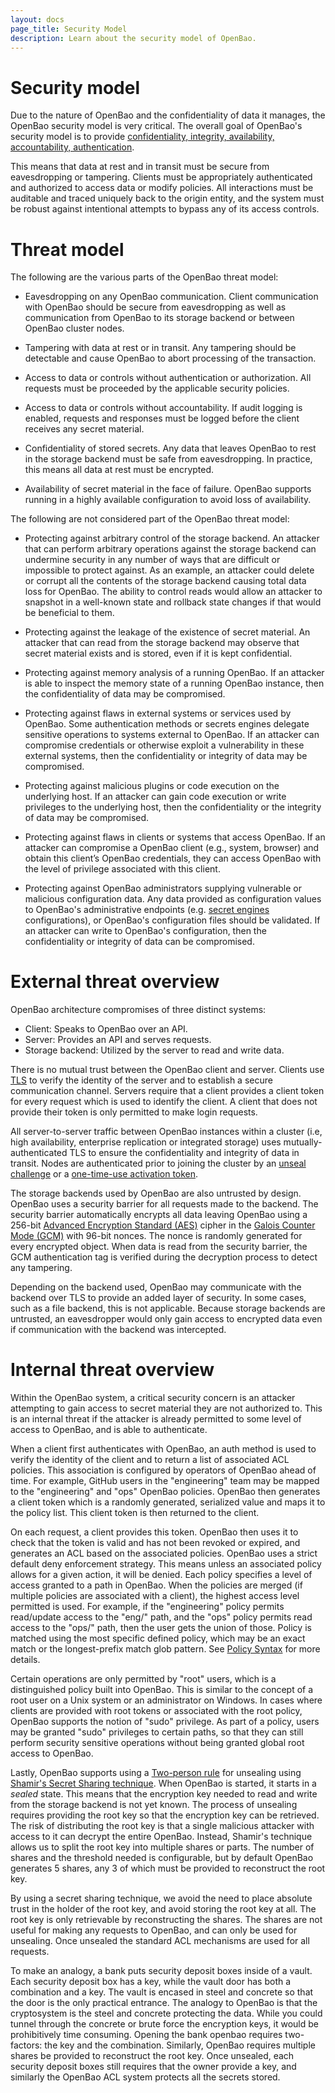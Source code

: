 ```yaml
---
layout: docs
page_title: Security Model
description: Learn about the security model of OpenBao.
---
```


# Security model

Due to the nature of OpenBao and the confidentiality of data it manages,
the OpenBao security model is very critical. The overall goal of OpenBao's security
model is to provide [confidentiality, integrity, availability, accountability,
authentication](https://en.wikipedia.org/wiki/Information_security).

This means that data at rest and in transit must be secure from eavesdropping
or tampering. Clients must be appropriately authenticated and authorized
to access data or modify policies. All interactions must be auditable and traced
uniquely back to the origin entity, and the system must be robust against intentional
attempts to bypass any of its access controls.

# Threat model

The following are the various parts of the OpenBao threat model:

- Eavesdropping on any OpenBao communication. Client communication with OpenBao
  should be secure from eavesdropping as well as communication from OpenBao to
  its storage backend or between OpenBao cluster nodes.

- Tampering with data at rest or in transit. Any tampering should be detectable
  and cause OpenBao to abort processing of the transaction.

- Access to data or controls without authentication or authorization. All requests
  must be proceeded by the applicable security policies.

- Access to data or controls without accountability. If audit logging
  is enabled, requests and responses must be logged before the client receives
  any secret material.

- Confidentiality of stored secrets. Any data that leaves OpenBao to rest in the
  storage backend must be safe from eavesdropping. In practice, this means all
  data at rest must be encrypted.

- Availability of secret material in the face of failure. OpenBao supports
  running in a highly available configuration to avoid loss of availability.

The following are not considered part of the OpenBao threat model:

- Protecting against arbitrary control of the storage backend. An attacker
  that can perform arbitrary operations against the storage backend can
  undermine security in any number of ways that are difficult or impossible to protect
  against. As an example, an attacker could delete or corrupt all the contents
  of the storage backend causing total data loss for OpenBao. The ability to control
  reads would allow an attacker to snapshot in a well-known state and rollback state
  changes if that would be beneficial to them.

- Protecting against the leakage of the existence of secret material. An attacker
  that can read from the storage backend may observe that secret material exists
  and is stored, even if it is kept confidential.

- Protecting against memory analysis of a running OpenBao. If an attacker is able
  to inspect the memory state of a running OpenBao instance, then the confidentiality
  of data may be compromised.

- Protecting against flaws in external systems or services used by OpenBao.
  Some authentication methods or secrets engines delegate sensitive operations to
  systems external to OpenBao. If an attacker can compromise credentials or otherwise
  exploit a vulnerability in these external systems, then the confidentiality or
  integrity of data may be compromised.

- Protecting against malicious plugins or code execution on the underlying host.
  If an attacker can gain code execution or write privileges to the underlying host,
  then the confidentiality or the integrity of data may be compromised.

- Protecting against flaws in clients or systems that access OpenBao. If an attacker
  can compromise a OpenBao client (e.g., system, browser) and obtain this client’s OpenBao
  credentials, they can access OpenBao with the level of privilege associated with this
  client.

- Protecting against OpenBao administrators supplying vulnerable or malicious configuration
  data. Any data provided as configuration values to OpenBao's administrative endpoints
  (e.g. [secret engines](/vault/docs/secrets) configurations), or OpenBao's
  configuration files should be validated. If an attacker can write to OpenBao's
  configuration, then the confidentiality or integrity of data can be compromised.

# External threat overview

OpenBao architecture compromises of three distinct systems:

- Client: Speaks to OpenBao over an API.
- Server: Provides an API and serves requests.
- Storage backend: Utilized by the server to read and write data.


There is no mutual trust between the OpenBao client and server. Clients use
[TLS](https://en.wikipedia.org/wiki/Transport_Layer_Security) to verify the
identity of the server and to establish a secure communication channel. Servers
require that a client provides a client token for every request which is used
to identify the client. A client that does not provide their token is only
permitted to make login requests.

All server-to-server traffic between OpenBao instances within a cluster (i.e,
high availability, enterprise replication or integrated storage) uses
mutually-authenticated TLS to ensure the confidentiality and integrity of data
in transit. Nodes are authenticated prior to joining the cluster by an
[unseal challenge](/vault/docs/concepts/integrated-storage#vault-networking-recap) or
a [one-time-use activation token](/vault/docs/enterprise/replication#security-model).

The storage backends used by OpenBao are also untrusted by design. OpenBao uses a
security barrier for all requests made to the backend. The security barrier
automatically encrypts all data leaving OpenBao using a 256-bit [Advanced
Encryption Standard
(AES)](https://en.wikipedia.org/wiki/Advanced_Encryption_Standard) cipher in
the [Galois Counter Mode
(GCM)](https://en.wikipedia.org/wiki/Galois/Counter_Mode) with 96-bit nonces.
The nonce is randomly generated for every encrypted object. When data is read
from the security barrier, the GCM authentication tag is verified during the
decryption process to detect any tampering.

Depending on the backend used, OpenBao may communicate with the backend over TLS
to provide an added layer of security. In some cases, such as a file backend,
this is not applicable. Because storage backends are untrusted, an eavesdropper
would only gain access to encrypted data even if communication with the backend
was intercepted.

# Internal threat overview

Within the OpenBao system, a critical security concern is an attacker attempting
to gain access to secret material they are not authorized to. This is an internal
threat if the attacker is already permitted to some level of access to OpenBao, and is
able to authenticate.

When a client first authenticates with OpenBao, an auth method is used to verify
the identity of the client and to return a list of associated ACL policies.
This association is configured by operators of OpenBao ahead of time. For
example, GitHub users in the "engineering" team may be mapped to the
"engineering" and "ops" OpenBao policies. OpenBao then generates a client token
which is a randomly generated, serialized value and maps it to the policy list.
This client token is then returned to the client.

On each request, a client provides this token. OpenBao then uses it to check that
the token is valid and has not been revoked or expired, and generates an ACL
based on the associated policies. OpenBao uses a strict default deny
enforcement strategy. This means unless an associated policy allows for a given action,
it will be denied. Each policy specifies a level of access granted to a path in
OpenBao. When the policies are merged (if multiple policies are associated with a
client), the highest access level permitted is used. For example, if the
"engineering" policy permits read/update access to the "eng/" path, and the
"ops" policy permits read access to the "ops/" path, then the user gets the
union of those. Policy is matched using the most specific defined policy, which
may be an exact match or the longest-prefix match glob pattern. See
[Policy Syntax](/vault/docs/concepts/policies#policy-syntax) for more details.

Certain operations are only permitted by "root" users, which is a distinguished
policy built into OpenBao. This is similar to the concept of a root user on a
Unix system or an administrator on Windows. In cases where clients are provided
with root tokens or associated with the root policy, OpenBao supports the
notion of "sudo" privilege. As part of a policy, users may be granted "sudo"
privileges to certain paths, so that they can still perform security sensitive
operations without being granted global root access to OpenBao.

Lastly, OpenBao supports using a [Two-person
rule](https://en.wikipedia.org/wiki/Two-person_rule) for unsealing using [Shamir's
Secret Sharing
technique](https://en.wikipedia.org/wiki/Shamir's_Secret_Sharing). When OpenBao
is started, it starts in a _sealed_ state. This means that the encryption key
needed to read and write from the storage backend is not yet known. The process
of unsealing requires providing the root key so that the encryption key can
be retrieved. The risk of distributing the root key is that a single
malicious attacker with access to it can decrypt the entire OpenBao. Instead,
Shamir's technique allows us to split the root key into multiple shares or
parts. The number of shares and the threshold needed is configurable, but by
default OpenBao generates 5 shares, any 3 of which must be provided to
reconstruct the root key.

By using a secret sharing technique, we avoid the need to place absolute trust
in the holder of the root key, and avoid storing the root key at all. The
root key is only retrievable by reconstructing the shares. The shares are not
useful for making any requests to OpenBao, and can only be used for unsealing.
Once unsealed the standard ACL mechanisms are used for all requests.

To make an analogy, a bank puts security deposit boxes inside of a vault. Each
security deposit box has a key, while the vault door has both a combination and
a key. The vault is encased in steel and concrete so that the door is the only
practical entrance. The analogy to OpenBao is that the cryptosystem is the
steel and concrete protecting the data. While you could tunnel through the
concrete or brute force the encryption keys, it would be prohibitively time
consuming. Opening the bank openbao requires two-factors: the key and the
combination. Similarly, OpenBao requires multiple shares be provided to
reconstruct the root key. Once unsealed, each security deposit boxes still
requires that the owner provide a key, and similarly the OpenBao ACL system protects
all the secrets stored.
